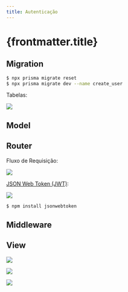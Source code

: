 ```yaml
---
title: Autenticação
---
```



# {frontmatter.title}

<CodeTree src="/codes/expressjs/invest-app-auth" />

## Migration

<CodePreview src="/codes/expressjs/invest-app-auth/prisma/schema.prisma" />

```bash
$ npx prisma migrate reset
$ npx prisma migrate dev --name create_user
```

Tabelas:

![](/imgs/expressjs/auth/database.png)

## Model

<CodePreview src="/codes/expressjs/invest-app-auth/src/models/Investment.js" />

## Router

Fluxo de Requisição:

![](/imgs/expressjs/auth/jwt-request.png)

[JSON Web Token (JWT)](https://jwt.io/#debugger-io?token=eyJhbGciOiJIUzI1NiIsInR5cCI6IkpXVCJ9.eyJ1c2VySWQiOjEsImlhdCI6MTYzMzkxNDc3MiwiZXhwIjoxNjMzOTE1MDcyfQ.wGs4R42bIwKhTiFWVZrs-QGs_0bEWSc69rjylXj7nPE):

![](/imgs/expressjs/auth/jwt-token.png)

```bash
$ npm install jsonwebtoken
```

<CodePreview src="/codes/expressjs/invest-app-auth/src/routes.js" />

<CodePreview src="/codes/expressjs/invest-app-auth/requests.http" />

<CodePreview src="/codes/expressjs/invest-app-auth/.env" />

## Middleware

<CodePreview src="/codes/expressjs/invest-app-auth/src/middleware/auth.js" />

## View

![](/imgs/expressjs/auth/signin.png)

<CodePreview src="/codes/expressjs/invest-app-auth/public/signup.html" />

<CodePreview src="/codes/expressjs/invest-app-auth/public/js/signup.js" />

<CodePreview src="/codes/expressjs/invest-app-auth/public/js/services/api.js" />

<CodePreview src="/codes/expressjs/invest-app-auth/public/js/lib/auth.js" />

![](/imgs/expressjs/auth/home-profile.png)

![](/imgs/expressjs/auth/home-form.png)

<CodePreview src="/codes/expressjs/invest-app-auth/public/home.html" />

<CodePreview src="/codes/expressjs/invest-app-auth/public/js/home.js" />
